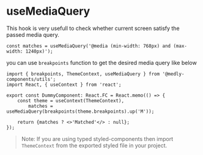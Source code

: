 
<Meta title="Utils/Hooks/useMediaQuery" />

# useMediaQuery

This hook is very usefull to check whether current screen satisfy the passed media query.

```tsx
const matches = useMediaQuery('@media (min-width: 768px) and (max-width: 1240px)');
```

you can use `breakpoints` function to get the desired media query like below

```tsx
import { breakpoints, ThemeContext, useMediaQuery } from '@medly-components/utils';
import React, { useContext } from 'react';

export const DummyComponent: React.FC = React.memo(() => {
    const theme = useContext(ThemeContext),
        matches = useMediaQuery(breakpoints(theme.breakpoints).up('M'));

    return {matches ? <>'Matched'</> : null};
});
```

> Note: If you are using typed styled-components then import `ThemeContext` from the exported styled file in your project.
